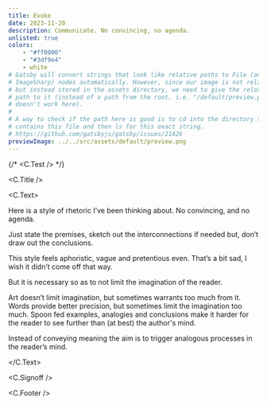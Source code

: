 ```yaml
---
title: Evoke
date: 2023-11-20
description: Communicate. No convincing, no agenda.
unlisted: true
colors:
    - "#ff0000"
    - "#3df9e4"
    - white
# Gatsby will convert strings that look like relative paths to File (and
# ImageSharp) nodes automatically. However, since our image is not relative,
# but instead stored in the assets directory, we need to give the relative
# path to it (instead of a path from the root, i.e. "/default/preview.png"
# doesn't work here).
#
# A way to check if the path here is good is to cd into the directory that
# contains this file and then ls for this exact string.
# https://github.com/gatsbyjs/gatsby/issues/21426
previewImage: ../../src/assets/default/preview.png
---
```



{/* <C.Test /> */}

<C.Title />

<C.Text>

Here is a style of rhetoric I’ve been thinking about. No convincing, and no agenda.

Just state the premises, sketch out the interconnections if needed but, don’t
draw out the conclusions.

This style feels aphoristic, vague and pretentious even. That’s a bit sad, I
wish it didn’t come off that way.

But it is necessary so as to not limit the imagination of the reader.

Art doesn’t limit imagination, but sometimes warrants too much from it. Words
provide better precision, but sometimes limit the imagination too much. Spoon
fed examples, analogies and conclusions make it harder for the reader to see
further than (at best) the author's mind.

Instead of conveying meaning the aim is to trigger analogous processes in the
reader’s mind.

</C.Text>

<C.Signoff />

<C.Footer />

